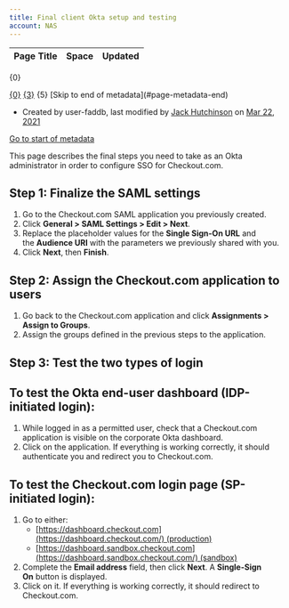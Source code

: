 ```yaml
---
title: Final client Okta setup and testing
account: NAS
---
```


<table class="aui"> <thead> <tr class="header"> <th class="search-result-title">Page Title</th> <th class="search-result-space">Space</th> <th class="search-result-date">Updated</th> </tr> </thead> </table> <p class="search-result-count">{0}</p> <tr class="search-result"> <td class="search-result-title"><a href="{1}" class="content-type-{2}"><span>{0}</span></a></td> <td class="search-result-space"><a class="space" href="/display/{4}/" title="{3}">{3}</a></td> <td class="search-result-date"><span class="date" title="{6}">{5}</span></td> </tr> [Skip to end of metadata](#page-metadata-end)

*   Created by user-faddb, last modified by [Jack Hutchinson](    /display/~jack.hutchinson
    ) on [Mar 22, 2021](/pages/diffpagesbyversion.action?pageId=8488062&selectedPageVersions=4&selectedPageVersions=5 "Show changes")

[Go to start of metadata](#page-metadata-start)

This page describes the final steps you need to take as an Okta administrator in order to configure SSO for Checkout.com.

**Step 1:** Finalize the SAML settings
--------------------------------------

1.  Go to the Checkout.com SAML application you previously created.
2.  Click **General > SAML Settings > Edit > Next**.
3.  Replace the placeholder values for the **Single Sign-On URL** and the **Audience URI** with the parameters we previously shared with you.
4.  Click **Next**, then **Finish**.

**Step 2:** Assign the Checkout.com application to users
--------------------------------------------------------

1.  Go back to the Checkout.com application and click **Assignments > Assign to Groups**.
2.  Assign the groups defined in the previous steps to the application.

**Step 3:** Test the two types of login
---------------------------------------

To test the Okta end-user dashboard (IDP-initiated login):
----------------------------------------------------------

1.  While logged in as a permitted user, check that a Checkout.com application is visible on the corporate Okta dashboard.
2.  Click on the application. If everything is working correctly, it should authenticate you and redirect you to Checkout.com.

To test the Checkout.com login page (SP-initiated login):
---------------------------------------------------------

1.  Go to either:  
    *   [https://dashboard.checkout.com](https://dashboard.checkout.com/) (production)
    *   [https://dashboard.sandbox.checkout.com](https://dashboard.sandbox.checkout.com/) (sandbox)
2.  Complete the **Email address** field, then click **Next**. A **Single-Sign On** button is displayed.
3.  Click on it. If everything is working correctly, it should redirect to Checkout.com.
